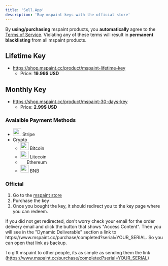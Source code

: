 ```yaml
---
title: 'Sell.App'
description: 'Buy mspaint keys with the official store'
---
```


<Callout type="warn">By **using/purchasing** mspaint products, you **automatically** agree to the [Terms of Service](https://www.mspaint.cc/tos). Violating any of these terms will result in **permanent blacklisting** from all mspaint products.</Callout>

## Lifetime Key
- https://shop.mspaint.cc/product/mspaint-lifetime-key
    - Price: **19.99$ USD**

## Monthly Key
- https://shop.mspaint.cc/product/mspaint-30-days-key
    - Price: **2.99$ USD**

### Avalaible Payment Methods
- <div className="flex align-center gap-2"> <img src="/images/icons/stripe.webp" width="26" height="24" style={{ verticalAlign: "middle", margin: "0" }} /> <span>Stripe</span> </div>
- Crypto
    - <div className="flex align-center gap-2"> <img src="/images/icons/bitcoin.webp" width="26" height="24" style={{ verticalAlign: "middle", margin: "0" }} /> <span>Bitcoin</span> </div>
    - <div className="flex align-center gap-2"> <img src="/images/icons/litecoin.webp" width="26" height="24" style={{ verticalAlign: "middle", margin: "0" }} /> <span>Litecoin</span> </div>
    - <div className="flex align-center gap-2"> <img src="/images/icons/ethereum.webp" width="16" height="14" style={{ verticalAlign: "middle", margin: "0px 5px 0px 5px" }} /> <span>Ethereum</span> </div>
    - <div className="flex align-center gap-2"> <img src="/images/icons/bnb.webp" width="26" height="24" style={{ verticalAlign: "middle", margin: "0" }} /> <span>BNB</span> </div>

### Official
1. Go to the [mspaint store](https://shop.mspaint.cc/product/mspaint-lifetime-key?store=mspaint&quantity=1&data=faq)
2. Purchase the key
3. Once you bought the key, it should redirect you to the key page where you can redeem.

<Callout type="info">
    If you did not get redirected, don't worry check your email for the order delivery email and click the button that shows "Access Content". Then you will see in the "Dynamic Deliverable" section a link to https://www.mspaint.cc/purchase/completed?serial=YOUR_SERIAL. So you can open that link as backup.
</Callout>

To gift mspaint to other people, its as simple as sending them the link (https://www.mspaint.cc/purchase/completed?serial=YOUR_SERIAL)